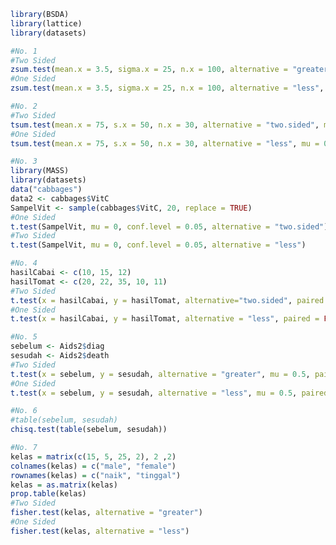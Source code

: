 ```{r}
library(BSDA)
library(lattice)
library(datasets)

#No. 1
#Two Sided
zsum.test(mean.x = 3.5, sigma.x = 25, n.x = 100, alternative = "greater", mu = 0, conf.level = 0.95)
#One Sided
zsum.test(mean.x = 3.5, sigma.x = 25, n.x = 100, alternative = "less", mu = 0, conf.level = 0.95)
```

```{r}
#No. 2
#Two Sided
tsum.test(mean.x = 75, s.x = 50, n.x = 30, alternative = "two.sided", mu = 0, var.equal = TRUE, conf.level = 0.95)
#One Sided
tsum.test(mean.x = 75, s.x = 50, n.x = 30, alternative = "less", mu = 0, var.equal=TRUE, conf.level=0.95)
```

```{r}
#No. 3
library(MASS)
library(datasets)
data("cabbages")
data2 <- cabbages$VitC
SampelVit <- sample(cabbages$VitC, 20, replace = TRUE)
#One Sided
t.test(SampelVit, mu = 0, conf.level = 0.05, alternative = "two.sided")
#Two Sided
t.test(SampelVit, mu = 0, conf.level = 0.05, alternative = "less")
```

```{r}
#No. 4
hasilCabai <- c(10, 15, 12)
hasilTomat <- c(20, 22, 35, 10, 11)
#Two Sided
t.test(x = hasilCabai, y = hasilTomat, alternative="two.sided", paired = FALSE, var.equal=TRUE, conf.evel = 0.95)
#One Sided
t.test(x = hasilCabai, y = hasilTomat, alternative = "less", paired = FALSE, var.equal = TRUE, conf.evel = 0.95)
```

```{r}
#No. 5
sebelum <- Aids2$diag
sesudah <- Aids2$death
#Two Sided
t.test(x = sebelum, y = sesudah, alternative = "greater", mu = 0.5, paired = TRUE, var.equal = TRUE, conf.level = 0.95)
#One Sided
t.test(x = sebelum, y = sesudah, alternative = "less", mu = 0.5, paired = TRUE, var.equal = TRUE, conf.level = 0.95)
```

```{r}
#No. 6
#table(sebelum, sesudah)
chisq.test(table(sebelum, sesudah))
```

```{r}
#No. 7
kelas = matrix(c(15, 5, 25, 2), 2 ,2)
colnames(kelas) = c("male", "female")
rownames(kelas) = c("naik", "tinggal")
kelas = as.matrix(kelas)
prop.table(kelas)
#Two Sided
fisher.test(kelas, alternative = "greater")
#One Sided
fisher.test(kelas, alternative = "less")
```